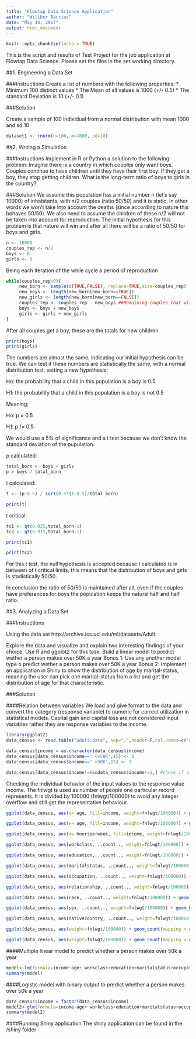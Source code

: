 ---
title: "Flowtap Data Science Application"
author: "Willber Barrios"
date: "May 16, 2017"
output: html_document
---

```{r setup, include=FALSE}
knitr::opts_chunk$set(echo = TRUE)
```

This is the script and results of Test Project for the job application at Flowtap Data Science. Please set the files in the set working directory.

##1. Engineering a Data Set

###Instructions
Create a list of numbers with the following properties: 
* Minimum 100 distinct values
* The Mean of all values is 1000 (+/- 0.5)
* The standard Deviation is 10 (+/- 0.1)

###Solution

Create a sample of 100 individual from a normal distribution with mean 1000 and sd 10

```{r}
dataset1 <- rnorm(n=100, m=1000, sd=10)
```

##2. Writing a Simulation

###Instructions
Implement in R or Python a solution to the following problem: Imagine there is a country in which couples only want boys. Couples continue to have children until they have their first boy. If they get a boy, they stop getting children. What is the long-term ratio of boys to girls in the country?

###Solution
We assume this population has a initial number n (let's say 10000) of inhabitants, with n/2 couples (ratio 50/50) and it is static, in other words we won't take into account the deaths (since according to nature this behaves 50/50). We also need to assume the children of these n/2 will not be taken into account for reproduction. The initial hypothesis for this problem is that nature will win and after all there will be a ratio of 50/50 for boys and girls.

```{r}
n <- 10000
couples_rep <- n/2
boys <- 0
girls <- 0
```

Being each iteration of the while cycle a period of reproduction

```{r warning=FALSE}
while(couples_rep>0){
     new_born <- sample(c(TRUE,FALSE), replace=TRUE,size=couples_rep)
     new_boys <- length(new_born[new_born==TRUE])
     new_girls <- length(new_born[new_born==FALSE])
     couples_rep <- couples_rep - new_boys ##Remaining couples that will try to get a boy in the next period of reproduction
     boys <- boys + new_boys
     girls <- girls + new_girls
}
```

After all couples get a boy, these are the totals for new children
```{r}
print(boys)
print(girls)
```

The numbers are almost the same, indicating our initial hypothesis can be true. We can test if these numbers are statistically the same, with a normal distribution test, setting a new hypothesis:

Ho: the probability that a child in this population is a boy is 0.5

H1: the probability that a child in this population is a boy is not 0.5

Meaning;

Ho: p = 0.5

H1: p /= 0.5

We would use a 5% of significance and a t test because we don't know the standard deviation of the pupulation.

p calculated:

```{r}
total_born <- boys + girls
p = boys / total_born
```

t calculated:

```{r}
t <- (p-0.5) / sqrt(0.5*(1-0.5)/total_born)
```

```{r}
print(t)
```

t critical:
```{r}
tc1 <- qt(0.025,total_born-1)
tc2 <- qt(0.975,total_born-1)
```

```{r}
print(tc1)
```

```{r}
print(tc2)
```

For this t test, the null hypothesis is accepted because t calculated is in between of t critical limits, this means that the distribution of boys and girls is stadistically 50/50.

In conclusion the ratio of 50/50 is maintained after all, even if the couples have preferances for boys the population keeps the natural half and half ratio.

##3. Analyzing a Data Set

###Instructions

Using the data set http://archive.ics.uci.edu/ml/datasets/Adult:

Explore the data and visualize and explain two interesting findings of your choice. Use R and ggplot2 for this task.
Build a linear model to predict wether a person makes over 50K a year
Bonus 1: Use any another model type o predict wether a person makes over 50K a year
Bonus 2: Implement an application in Shiny to show the distribution of age by marital-status, meaning the user can pick one marital-status from a list and get the distribution of age for that characteristic.

###Solution

####Relation between variables
We load and give format to the data and convert the category (response variable) to numeric for correct utilization in statistical models. Capital gain and capital loss are not considered input variables rather they are response variables to the income.
```{r warning=FALSE}
library(ggplot2)
data_census <- read.table("adult.data", sep=",",header=F,col.names=c("age", "workclass", "fnlwgt", "education", "educationnum","maritalstatus", "occupation", "relationship", "race","sex","capitalgain", "capitalloss", "hoursperweek","nativecountry", "income"))

data_census$income = as.character(data_census$income)
data_census[data_census$income==' <=50K',15] <- 0
data_census[data_census$income==' >50K',15] <- 1

data_census[data_census$income!=0&&data_census$income!=1,] #Check if all the rows had values for income
```

Checking the individual behavior of the input values to the response value income. The fnlwgt is used as number of people one particular record represents. It is divided by 100000 (fnlwgt/100000) to avoid any integer overflow and still get the representative behaviour.
```{r warning=FALSE}
ggplot(data_census, aes(x= age, fill=income, weight=fnlwgt/100000)) + geom_histogram(binwidth = 1, alpha = .5, position = "identity" ) + scale_fill_discrete(breaks=c(0, 1),labels=c("Less than 50k", "More than 50k"))

ggplot(data_census, aes(x= age, fill=income, weight=fnlwgt/100000)) + geom_histogram(binwidth = 1, alpha = .5, position = "identity" ) + scale_fill_discrete(breaks=c(0, 1),labels=c("Less than 50k", "More than 50k"))

ggplot(data_census, aes(x= hoursperweek, fill=income, weight=fnlwgt/100000)) + geom_histogram(binwidth = 1, alpha = .5, position = "identity" ) + scale_fill_discrete(breaks=c(0, 1),labels=c("Less than 50k", "More than 50k"))+labs(x = "hours per week")

ggplot(data_census, aes(workclass, ..count.., weight=fnlwgt/100000)) + geom_bar(aes(fill = income), position = "dodge") + theme(axis.text.x=element_text(angle=90,hjust=1,vjust=0.5)) + scale_fill_discrete(breaks=c(0, 1),labels=c("Less than 50k", "More than 50k"))

ggplot(data_census, aes(education, ..count.., weight=fnlwgt/100000)) + geom_bar(aes(fill = income), position = "dodge") + theme(axis.text.x=element_text(angle=90,hjust=1,vjust=0.5)) + scale_fill_discrete(breaks=c(0, 1),labels=c("Less than 50k", "More than 50k"))

ggplot(data_census, aes(maritalstatus, ..count.., weight=fnlwgt/100000)) + geom_bar(aes(fill = income), position = "dodge") + theme(axis.text.x=element_text(angle=90,hjust=1,vjust=0.5)) + scale_fill_discrete(breaks=c(0, 1),labels=c("Less than 50k", "More than 50k"))+labs(x = "marital status")

ggplot(data_census, aes(occupation, ..count.., weight=fnlwgt/100000)) + geom_bar(aes(fill = income), position = "dodge") + theme(axis.text.x=element_text(angle=90,hjust=1,vjust=0.5)) + scale_fill_discrete(breaks=c(0, 1),labels=c("Less than 50k", "More than 50k"))

ggplot(data_census, aes(relationship, ..count.., weight=fnlwgt/100000)) + geom_bar(aes(fill = income), position = "dodge") + theme(axis.text.x=element_text(angle=90,hjust=1,vjust=0.5)) + scale_fill_discrete(breaks=c(0, 1),labels=c("Less than 50k", "More than 50k"))

ggplot(data_census, aes(race, ..count.., weight=fnlwgt/100000)) + geom_bar(aes(fill = income), position = "dodge") + theme(axis.text.x=element_text(angle=90,hjust=1,vjust=0.5)) + scale_fill_discrete(breaks=c(0, 1),labels=c("Less than 50k", "More than 50k"))

ggplot(data_census, aes(sex, ..count.., weight=fnlwgt/100000)) + geom_bar(aes(fill = income), position = "dodge")+labs(x = "gender")

ggplot(data_census, aes(nativecountry, ..count.., weight=fnlwgt/100000)) + geom_bar(aes(fill = income), position = "dodge") + theme(axis.text.x=element_text(angle=90,hjust=1,vjust=0.5)) + scale_fill_discrete(breaks=c(0, 1),labels=c("Less than 50k", "More than 50k"))+labs(x = "native country")

ggplot(data_census, aes(weight=fnlwgt/100000)) + geom_count(mapping = aes(y= capitalgain, x=income ))+ scale_x_discrete(breaks=c(0, 1),labels=c("less than 50k","more than 50k")) +labs(y = "capital gain")

ggplot(data_census, aes(weight=fnlwgt/100000)) + geom_count(mapping = aes(y= capitalloss, x=income ))+ scale_x_discrete(breaks=c(0, 1),labels=c("less than 50k","more than 50k")) +labs(y = "capital loss")


```

####Multiple linear model to predict whether a person makes over 50k a year
```{r warning=FALSE}
model<-lm(formula=income~age+ workclass+education+maritalstatus+occupation+relationship+race+sex+capitalgain+capitalloss+hoursperweek+nativecountry,data_census)
summary(model)
```

####Logistic model with binary output to predict whether a person makes over 50k a year
```{r warning=FALSE}
data_census$income = factor(data_census$income)
model2<-glm(formula=income~age+ workclass+education+maritalstatus+occupation+relationship+race+sex+capitalgain+capitalloss+hoursperweek+nativecountry,data=data_census, family="binomial")
summary(model2)
```

####Running Shiny application
The shiny application can be found in the /shiny folder